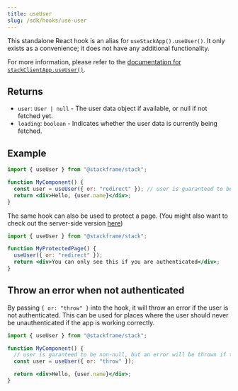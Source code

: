 ```yaml
---
title: useUser
slug: /sdk/hooks/use-user
---
```


This standalone React hook is an alias for `useStackApp().useUser()`. It only exists as a convenience; it does not have any additional functionality.

For more information, please refer to the [documentation for `stackClientApp.useUser()`](../objects/stack-app.mdx#stackclientappuseuseroptions).

## Returns

- `user`: `User | null` - The user data object if available, or null if not fetched yet.
- `loading`: `boolean` - Indicates whether the user data is currently being fetched.

## Example

```jsx
import { useUser } from "@stackframe/stack";

function MyComponent() {
  const user = useUser({ or: "redirect" }); // user is guaranteed to be non-null
  return <div>Hello, {user.name}</div>;
}
```

The same hook can also be used to protect a page. (You might also want to check out the server-side version [here](../../getting-started/users.mdx))
```jsx
import { useUser } from "@stackframe/stack";

function MyProtectedPage() {
  useUser({ or: "redirect" });
  return <div>You can only see this if you are authenticated</div>;
}
```

## Throw an error when not authenticated

By passing `{ or: "throw" }` into the hook, it will throw an error if the user is not authenticated. This can be used for places where the user should never be unauthenticated if the app is working correctly.
```jsx
import { useUser } from "@stackframe/stack";

function MyComponent() {
  // user is garanteed to be non-null, but an error will be thrown if the user is not authenticated
  const user = useUser({ or: "throw" }); 

  return <div>Hello, {user.name}</div>;
}
